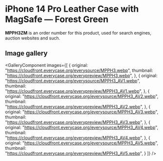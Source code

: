 
# iPhone 14 Pro Leather Case with MagSafe — Forest Green

<Callout type='info' emoji='👉🏻'>**MPPH3ZM** is an order number for this product, used for search engines, auction websites and such.</Callout>

## Image gallery

<GalleryComponent
    images={[
      {
        original: "https://cloudfront.everycase.org/everysource/MPPH3.webp",
        thumbnail: "https://cloudfront.everycase.org/everypreview/MPPH3.webp",
      },
      {
        original: "https://cloudfront.everycase.org/everysource/MPPH3_AV1.webp",
        thumbnail: "https://cloudfront.everycase.org/everypreview/MPPH3_AV1.webp",
      },
      {
        original: "https://cloudfront.everycase.org/everysource/MPPH3_AV2.webp",
        thumbnail: "https://cloudfront.everycase.org/everypreview/MPPH3_AV2.webp",
      },
      {
        original: "https://cloudfront.everycase.org/everysource/MPPH3_AV3.webp",
        thumbnail: "https://cloudfront.everycase.org/everypreview/MPPH3_AV3.webp",
      },
      {
        original: "https://cloudfront.everycase.org/everysource/MPPH3_AV4.webp",
        thumbnail: "https://cloudfront.everycase.org/everypreview/MPPH3_AV4.webp",
      },
      {
        original: "https://cloudfront.everycase.org/everysource/MPPH3_AV5.webp",
        thumbnail: "https://cloudfront.everycase.org/everypreview/MPPH3_AV5.webp",
      }
    ]}
  />
